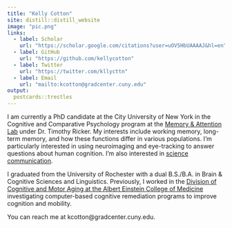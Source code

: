 ```yaml
---
title: "Kelly Cotton"
site: distill::distill_website
image: "pic.png"
links:
  - label: Scholar
    url: "https://scholar.google.com/citations?user=uOV5HbUAAAAJ&hl=en"
  - label: GitHub
    url: "https://github.com/kellycotton"
  - label: Twitter
    url: "https://twitter.com/kllycttn"
  - label: Email
    url: "mailto:kcotton@gradcenter.cuny.edu"
output:
  postcards::trestles
---
```


I am currently a PhD candidate at the City University of New York in the Cognitive and Comparative Psychology program at the [Memory & Attention Lab](https://www.rickermemorylab.com/) under Dr. Timothy Ricker. My interests include working memory, long-term memory, and how these functions differ in various populations. I’m particularly interested in using neuroimaging and eye-tracking to answer questions about human cognition. I'm also interested in [science communication](https://kellycotton.github.io/writing.html).

I graduated from the University of Rochester with a dual B.S./B.A. in Brain & Cognitive Sciences and Linguistics. Previously, I worked in the [Division of Cognitive and Motor Aging at the Albert Einstein College of Medicine](https://www.einstein.yu.edu/departments/neurology/divisions/CognitiveMotorAging/CREM.aspx) investigating computer-based cognitive remediation programs to improve cognition and mobility.

You can reach me at kcotton@gradcenter.cuny.edu.



